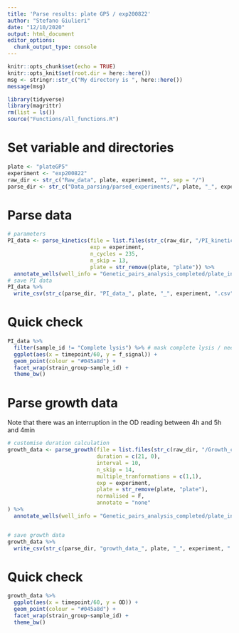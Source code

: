 ```yaml
---
title: 'Parse results: plate GP5 / exp200822'
author: "Stefano Giulieri"
date: "12/10/2020"
output: html_document
editor_options: 
  chunk_output_type: console
---
```


```r
knitr::opts_chunk$set(echo = TRUE)
knitr::opts_knit$set(root.dir = here::here())
msg <- stringr::str_c("My directory is ", here::here())
message(msg)
```

```r
library(tidyverse)
library(magrittr)
rm(list = ls())
source("Functions/all_functions.R")
```

# Set variable and directories

```r
plate <- "plateGP5"
experiment <- "exp200822"
raw_dir <- str_c("Raw_data", plate, experiment, "", sep = "/")
parse_dir <- str_c("Data_parsing/parsed_experiments/", plate, "_", experiment, "/")
```

# Parse data

```r
# parameters
PI_data <- parse_kinetics(file = list.files(str_c(raw_dir, "/PI_kinetics"), full.names = T, recursive = T),
                          exp = experiment,
                          n_cycles = 235,
                          n_skip = 13,
                          plate = str_remove(plate, "plate")) %>%
  annotate_wells(well_info = "Genetic_pairs_analysis_completed/plate_info/well_info.csv")
# save PI data
PI_data %>%
  write_csv(str_c(parse_dir, "PI_data_", plate, "_", experiment, ".csv"))
```

# Quick check

```r
PI_data %>%
  filter(sample_id != "Complete lysis") %>% # mask complete lysis / need to scale because of very high values in these wells
  ggplot(aes(x = timepoint/60, y = f_signal)) +
  geom_point(colour = "#045a8d") +
  facet_wrap(strain_group~sample_id) +
  theme_bw()
```


# Parse growth data

Note that there was an interruption in the OD reading between 4h and 5h and 4min

```r
# customise duration calculation
growth_data <- parse_growth(file = list.files(str_c(raw_dir, "/Growth_curves"), full.names = T, recursive = T),
                            duration = c(21, 0),
                            interval = 10,
                            n_skip = 14,
                            multiple_tranformations = c(1,1),
                            exp = experiment,
                            plate = str_remove(plate, "plate"),
                            normalised = F,
                            annotate = "none"
) %>%
  annotate_wells(well_info = "Genetic_pairs_analysis_completed/plate_info/well_info.csv")


# save growth data
growth_data %>%
  write_csv(str_c(parse_dir, "growth_data_", plate, "_", experiment, ".csv"))
```

# Quick check

```r
growth_data %>%
  ggplot(aes(x = timepoint/60, y = OD)) +
  geom_point(colour = "#045a8d") +
  facet_wrap(strain_group~sample_id) +
  theme_bw()
```

